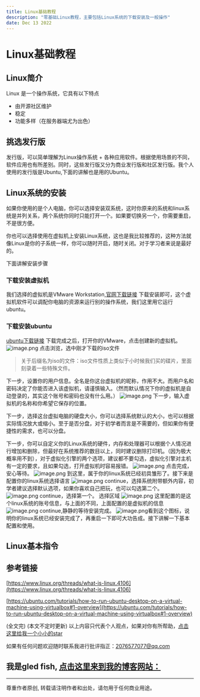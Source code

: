 ```yaml
---
title: Linux基础教程
description: "零基础Linux教程，主要包括Linux系统的下载安装及一般操作"
date: Dec 13 2022
---
```

# Linux基础教程
## Linux简介
Linux 是一个操作系统，它具有以下特点
* 由开源社区维护
* 稳定
* 功能多样（在服务器端尤为出色）

## 挑选发行版
发行版，可以简单理解为Linux操作系统 + 各种应用软件。根据使用场景的不同，软件应用也有所差别。同时，这些发行版又分为商业发行版和社区发行版。我个人使用的发行版是Ubuntu,下面的讲解也是用的Ubuntu。
## Linux系统的安装
如果你使用的是个人电脑，你可以选择安装双系统，这时你原来的系统和linux系统是并列关系，两个系统你同时只能打开一个。如果要切换另一个，你需要重启，不是很方便。

你也可以选择使用在虚拟机上安装Linux系统，这也是我比较推荐的，这种方法就像Linux是你的子系统一样，你可以随时开启，随时关闭。对于学习者来说是最好的。

下面讲解安装步骤
### 下载安装虚拟机
我们选择的虚拟机是VMware Workstation,[官网下载链接](https://customerconnect.vmware.com/cn/downloads/info/slug/desktop_end_user_computing/vmware_workstation_player/16_0)
下载安装即可，这个虚拟机软件可以调配你电脑的资源来运行别的操作系统，我们这里用它运行ubuntu。
### 下载安装ubuntu
[ubuntu下载链接](https://cn.ubuntu.com/download/desktop)
下载完成之后，打开你的VMware，点击创建新的虚拟机。
![image.png](https://s2.loli.net/2022/12/13/QV5BGDbOqIfHeoy.png)
点击浏览，选中刚才下载的iso文件
>关于后缀名为iso的文件：iso文件性质上类似于小时候我们买的碟片，里面
>刻录着一些特殊文件。

下一步，设置你的用户信息。全名是你这台虚拟机的昵称，作用不大。而用户名和密码决定了你能否进入该虚拟机，请谨慎输入。（然而默认情况下你的虚拟机是自动登录的，其实这个账号和密码也没有什么用。）
![image.png](https://s2.loli.net/2022/12/13/c9eEtOAlwXiHfSs.png)
下一步，输入虚拟机的名称和你希望它保存的位置。

下一步，选择这台虚拟电脑的硬盘大小，你可以选择系统默认的大小，也可以根据实际情况放大或缩小。至于是否分盘，对于初学者而言是不需要的，但如果你有便捷性的需求，也可以分盘。

下一步，你可以自定义你的Linux系统的硬件，内存和处理器可以根据个人情况进行增加和删除，但最好在系统推荐的数目以上，同时建议删除打印机。（因为极大概率用不到），对于虚拟化引擎的两个选项，建议都不要勾选，虚拟化引擎对主机有一定的要求，且如果勾选，打开虚拟机时容易报错。
![image.png](https://s2.loli.net/2022/12/13/h3CEXSW8wpfxIAF.png)
点击完成，安心等待。
![image.png](https://s2.loli.net/2022/12/13/wXUi84BTaZPt36d.png)
到这里，属于你的linux系统已经初具雏形了。接下来是配置你的linux系统选择语言
![image.png](https://s2.loli.net/2022/12/13/wXUi84BTaZPt36d.png)
continue，选择系统附带额外内容，初学者建议选择默认选项，如果你喜欢自己把玩，也可以勾选第二个。
![image.png](https://s2.loli.net/2022/12/13/d4HvLwkmVyXBCPc.png)
continue，选择第一个。
选择区域
![image.png](https://s2.loli.net/2022/12/13/iER5FdlBTQn6bch.png)
这里配置的是这个linux系统的账号信息，与上面的不同，上面配置的是虚拟机的信息
![image.png](https://s2.loli.net/2022/12/13/ISuYnsE4RN5b1zB.png)
continue,静静的等待安装完成。
![image.png](https://s2.loli.net/2022/12/13/VlPKX6n3WyD7iBw.png)看到这个图标，说明你的linux系统已经安装完成了，再重启一下即可大功告成。接下讲解一下基本配置和使用。
## Linux基本指令











## 参考链接
[https://www.linux.org/threads/what-is-linux.4106](https://www.linux.org/threads/what-is-linux.4106)

[https://ubuntu.com/tutorials/how-to-run-ubuntu-desktop-on-a-virtual-machine-using-virtualbox#1-overview](https://ubuntu.com/tutorials/how-to-run-ubuntu-desktop-on-a-virtual-machine-using-virtualbox#1-overview)





(全文完)
(本文不定时更新)
以上内容只代表个人观点，如果对你有所帮助，[点击这里给我一个小小的star](https://github.com/gledfish/blog)

如果有任何问题欢迎随时联系我进行批评指正：2076577077@qq.com  
 
我是gled fish, [点击这里来到我的博客网站：](https://gledfish.netlify.app/)
---
---
尊重作者原创, 转载请注明作者和出处，请勿用于任何商业用途。
